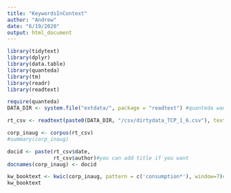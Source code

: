 ---
title: "KeywordsInContext"
author: "Andrew"
date: "6/19/2020"
output: html_document
---
```{r}
library(tidytext)
library(dplyr)
library(data.table)
library(quanteda)
library(tm)
library(readr)
library(readtext)
```

```{r}
require(quanteda)
DATA_DIR <- system.file("extdata/", package = "readtext") #quanteda wants you to put the external files in the readtext folder extdata. You can probably change the folder if you want..

rt_csv <- readtext(paste0(DATA_DIR, "/csv/dirtydata_TCP_1_6.csv"), text_field = "booktext")

```

```{r}
corp_inaug <- corpus(rt_csv)
#summary(corp_inaug)
```

```{r}
docid <- paste(rt_csv$date, 
               rt_csv$author)#you can add title if you want
docnames(corp_inaug) <- docid
```

```{r}
kw_booktext <- kwic(corp_inaug, pattern = c('consumption*'), window=7)#you can add more keywords with commas and quotations. window = x is how many words you want to surround the keyword
kw_booktext
```